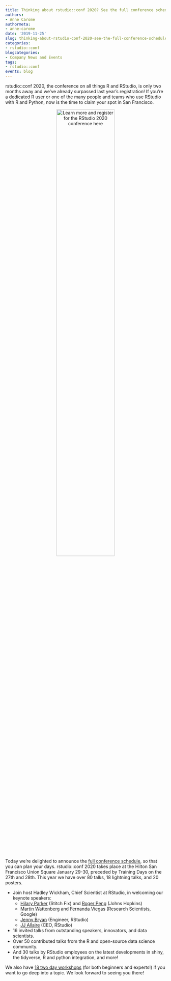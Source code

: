 ```yaml
---
title: Thinking about rstudio::conf 2020? See the full conference schedule!
authors: 
- Anne Carome
authormeta:
- anne-carome
date: '2019-11-25'
slug: thinking-about-rstudio-conf-2020-see-the-full-conference-schedule
categories:
- rstudio::conf
blogcategories:
- Company News and Events
tags:
- rstudio::conf
events: blog
---
```



rstudio::conf 2020, the conference on all things R and RStudio, is only two months away and we’ve already surpassed last year’s registration! If you’re a dedicated R user or one of the many people and teams who use RStudio with R and Python, now is the time to claim your spot in San Francisco. 
  
<p align="center">
<a href="https://web.cvent.com/event/36ebe042-0113-44f1-8e36-b9bc5d0733bf/websitePage:34f3c2eb-9def-44a7-b324-f2d226e25011?RefId=conference&utm_campaign=Site%20Promo&utm_medium=Ste&utm_source=ConfPage">
![Learn more and register for the RStudio 2020 conference here](learn-more-and-reg.png){width=60%}
</a></p>

Today we’re delighted to announce the [full conference schedule](https://web.cvent.com/event/36ebe042-0113-44f1-8e36-b9bc5d0733bf/websitePage:34f3c2eb-9def-44a7-b324-f2d226e25011?RefId=conference&utm_campaign=Site%20Promo&utm_medium=Ste&utm_source=ConfPage), so that you can plan your days. rstudio::conf 2020 takes place at the Hilton San Francisco Union Square January 29-30, preceded by Training Days on the 27th and 28th.
This year we have over 80 talks, 18 lightning talks, and 20 posters.

- Join host Hadley Wickham, Chief Scientist at RStudio, in welcoming our keynote speakers:
  - [Hilary Parker](https://hilaryparker.com/about-hilary-parker/) (Stitch Fix) and [Roger Peng](http://www.biostat.jhsph.edu/~rpeng/) (Johns Hopkins)
  - [Martin Wattenberg](http://www.bewitched.com/about.html) and [Fernanda Viegas](http://www.fernandaviegas.com/) (Research Scientists, Google)
  - [Jenny Bryan](https://jennybryan.org/) (Engineer, RStudio)
  - [JJ Allaire](https://github.com/jjallaire) (CEO, RStudio)
  
- 16 invited talks from outstanding speakers, innovators, and data scientists.
- Over 50 contributed talks from the R and open-source data science community.
- And 30 talks by RStudio employees on the latest developments in shiny, the tidyverse, R and python integration, and more!


We also have [18 two day workshops](https://web.cvent.com/event/36ebe042-0113-44f1-8e36-b9bc5d0733bf/websitePage:34f3c2eb-9def-44a7-b324-f2d226e25011?RefId=conference&utm_campaign=Site%20Promo&utm_medium=Ste&utm_source=ConfPage) (for both beginners and experts!) if you want to go deep into a topic. We look forward to seeing you there!

